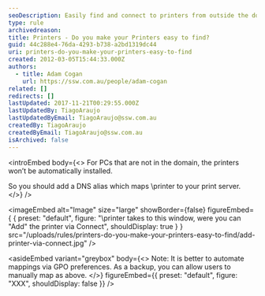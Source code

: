```yaml
---
seoDescription: Easily find and connect to printers from outside the domain with a simple DNS alias setup.
type: rule
archivedreason:
title: Printers - Do you make your Printers easy to find?
guid: 44c288e4-76da-4293-b738-a2bd1319dc44
uri: printers-do-you-make-your-printers-easy-to-find
created: 2012-03-05T15:44:33.000Z
authors:
  - title: Adam Cogan
    url: https://ssw.com.au/people/adam-cogan
related: []
redirects: []
lastUpdated: 2017-11-21T00:29:55.000Z
lastUpdatedBy: TiagoAraujo
lastUpdatedByEmail: TiagoAraujo@ssw.com.au
createdBy: TiagoAraujo
createdByEmail: TiagoAraujo@ssw.com.au
isArchived: false
---
```


<introEmbed
  body={<>
For PCs that are not in the domain, the printers won’t be automatically installed.

So you should add a DNS alias which maps \\printer to your print server.
  </>}
/>

<imageEmbed
  alt="Image"
  size="large"
  showBorder={false}
  figureEmbed={ {
    preset: "default",
    figure: "\\printer takes to this window, were you can \"Add\" the printer via Connect",
    shouldDisplay: true
  } }
  src="/uploads/rules/printers-do-you-make-your-printers-easy-to-find/add-printer-via-connect.jpg"
/>



<asideEmbed
  variant="greybox"
  body={<>
    Note: It is better to automate mappings via GPO preferences. As a backup, you can allow users to manually map as above.
  </>}
  figureEmbed={{
    preset: "default",
    figure: "XXX",
    shouldDisplay: false
  }}
/>
